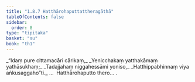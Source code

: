 ```yaml
---
title: "1.8.7 Hatthārohaputtattheragāthā"
tableOfContents: false
sidebar:
  order: 8
type: "tipitaka"
basket: "su"
book: "th1"
---
```



<DynamicBreadcrumb />

<Division number="77" book="th1">

<Paragraph number="173" type="verses" book="th1">
_“Idaṃ pure cittamacāri cārikaṃ,_  
_Yenicchakaṃ yatthakāmaṃ yathāsukhaṃ;_  
_Tadajjahaṃ niggahessāmi yoniso,_  
_Hatthippabhinnaṃ viya aṅkusaggaho”ti._  


</Paragraph>
</Division>

<Paragraph number="174" type="center" book="th1">
…  Hatthārohaputto thero… .
</Paragraph>